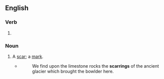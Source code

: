 ==English==

===Verb===
{{head|en|verb form}}

# {{present participle of|en|scar|nocat=1}}

===Noun===
{{en-noun}}

# A [[scar]]; a [[mark]].
#* {{rfdatek|en|Tyndall}}
#*: We find upon the limestone rocks the '''scarrings''' of the ancient glacier which brought the bowlder here.